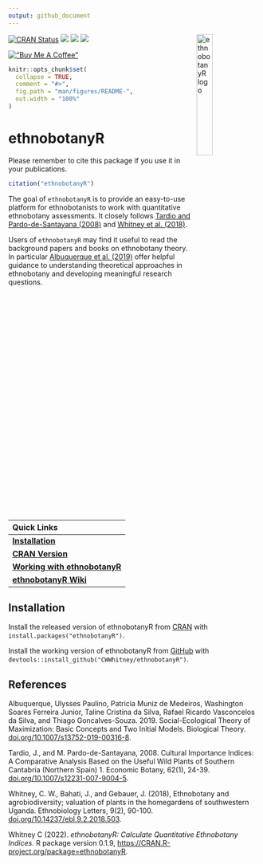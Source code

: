 ```yaml
---
output: github_document
---
```


<img src="vignettes/ethnobotanyR.png" alt="ethnobotanyR logo" align="right" width = "25%" height="25%"/>

<!-- README.md is generated from README.Rmd. Please edit that file -->
<!-- badges: start -->
[![CRAN Status](https://www.r-pkg.org/badges/version/ethnobotanyR?color=yellow)](https://cran.r-project.org/package=ethnobotanyR)
[![](https://cranlogs.r-pkg.org/badges/grand-total/ethnobotanyR?color=orange)](https://cran.r-project.org/package=ethnobotanyR)
[![](https://cranlogs.r-pkg.org/badges/ethnobotanyR?color=blue)](https://cran.r-project.org/package=ethnobotanyR)
[![](https://cranlogs.r-pkg.org/badges/last-week/ethnobotanyR?color=green)](https://cran.r-project.org/package=ethnobotanyR)
<!-- badges: end -->

[!["Buy Me A Coffee"](https://www.buymeacoffee.com/assets/img/custom_images/orange_img.png)](https://www.buymeacoffee.com/cwhitney)

```r
knitr::opts_chunk$set(
  collapse = TRUE,
  comment = "#>",
  fig.path = "man/figures/README-",
  out.width = "100%"
)
```

# ethnobotanyR

Please remember to cite this package if you use it in your publications.

```r
citation("ethnobotanyR")
```

The goal of `ethnobotanyR` is to provide an easy-to-use platform for ethnobotanists to work with quantitative ethnobotany assessments. It closely follows [Tardio and Pardo-de-Santayana (2008)](https://doi.org/10.1007/s12231-007-9004-5) and [Whitney et al. (2018)](https://doi.org/10.14237/ebl.9.2.2018.503). 


Users of `ethnobotanyR` may find it useful to read the background papers and books on ethnobotany theory. In particular [Albuquerque et al. (2019)](https://doi.org/10.1007/s13752-019-00316-8) offer helpful guidance to understanding theoretical approaches in ethnobotany and developing meaningful research questions. 

<!-- Links: start -->
|   Quick Links  |
|:-------|
| [**Installation**](https://github.com/CWWhitney/ethnobotanyR#Installation) |
| [**CRAN Version**](https://cran.r-project.org/package=ethnobotanyR) |
| [**Working with ethnobotanyR**](http://htmlpreview.github.io/?https://github.com/CWWhitney/ethnobotanyR/blob/master/vignettes/ethnobotanyr_vignette.html) |
| [**ethnobotanyR Wiki**](https://github.com/CWWhitney/ethnobotanyR/wiki) |
<!-- Links: end -->


## Installation

Install the released version of ethnobotanyR from [CRAN](https://CRAN.R-project.org) with `install.packages("ethnobotanyR")`.

Install the working version of ethnobotanyR from [GitHub](https://github.com) with `devtools::install_github("CWWhitney/ethnobotanyR")`.

## References

Albuquerque, Ulysses Paulino, Patricia Muniz de Medeiros, Washington Soares Ferreira Junior, Taline Cristina da Silva, Rafael Ricardo Vasconcelos da Silva, and Thiago Goncalves-Souza. 2019. Social-Ecological Theory of Maximization: Basic Concepts and Two Initial Models. Biological Theory. [doi.org/10.1007/s13752-019-00316-8](https://doi.org/10.1007/s13752-019-00316-8).

Tardio, J., and M. Pardo-de-Santayana, 2008. Cultural Importance Indices: A Comparative Analysis Based on the Useful Wild Plants of Southern Cantabria (Northern Spain) 1. Economic Botany, 62(1), 24-39. [doi.org/10.1007/s12231-007-9004-5](https://doi.org/10.1007/s12231-007-9004-5).

Whitney, C. W., Bahati, J., and Gebauer, J. (2018), Ethnobotany and agrobiodiversity; valuation of plants in the homegardens of southwestern Uganda. Ethnobiology Letters, 9(2), 90-100. [doi.org/10.14237/ebl.9.2.2018.503](https://doi.org/10.14237/ebl.9.2.2018.503).

Whitney C (2022). _ethnobotanyR: Calculate Quantitative Ethnobotany Indices_. R package version 0.1.9, [https://CRAN.R-project.org/package=ethnobotanyR](https://CRAN.R-project.org/package=ethnobotanyR).